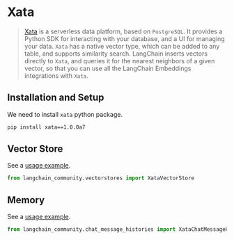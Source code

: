 # Xata

> [Xata](https://xata.io) is a serverless data platform, based on `PostgreSQL`. 
> It provides a Python SDK for interacting with your database, and a UI 
> for managing your data.
> `Xata` has a native vector type, which can be added to any table, and 
> supports similarity search. LangChain inserts vectors directly to `Xata`, 
> and queries it for the nearest neighbors of a given vector, so that you can
> use all the LangChain Embeddings integrations with `Xata`.


## Installation and Setup


We need to install `xata` python package.

```bash
pip install xata==1.0.0a7 
```

## Vector Store

See a [usage example](/docs/integrations/vectorstores/xata).

```python
from langchain_community.vectorstores import XataVectorStore
```

## Memory

See a [usage example](/docs/integrations/memory/xata_chat_message_history).

```python
from langchain_community.chat_message_histories import XataChatMessageHistory
```

